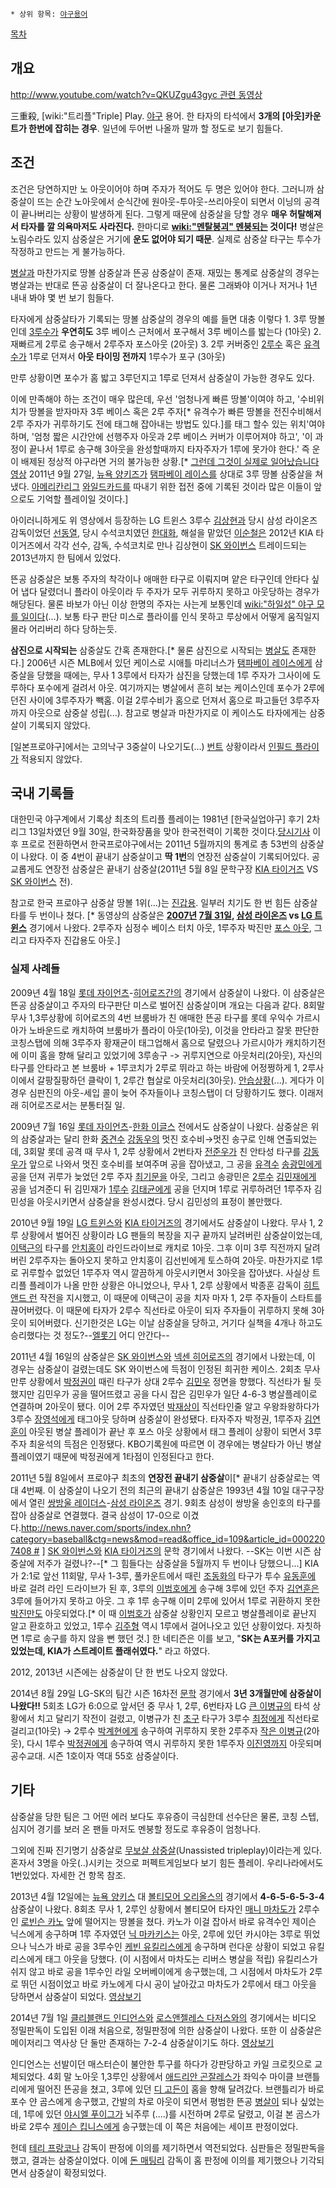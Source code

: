  * 상위 항목: [[야구용어]]

[[목차]]
== 개요 ==
[[http://www.youtube.com/watch?v=QKUZgu43gyc 관련 동영상]]

三重殺, [wiki:"트리플"Triple] Play. [[야구]] 용어. 한 타자의 타석에서 '''3개의 [아웃]카운트가 한번에 잡히는 경우'''. 일년에 두어번 나올까 말까 할 정도로 보기 힘들다.
== 조건 ==
조건은 당연하지만 노 아웃이어야 하며 주자가 적어도 두 명은 있어야 한다. 그러니까 삼중살이 뜨는 순간 노아웃에서 순식간에 원아웃-투아웃-쓰리아웃이 되면서 이닝의 공격이 끝나버리는 상황이 발생하게 된다. 그렇게 때문에 삼중살을 당할 경우 '''매우 허탈해져서 타자를 깔 의욕마저도 사라진다.''' 한마디로 '''[[wiki:"멘탈붕괴" 멘붕]]되는 것이다!''' 병살은 노림수라도 있지 삼중살은 거기에 '''운도 없어야 되기 때문'''. 실제로 삼중살 타구는 투수가 작정하고 만드는 게 불가능하다. 

[[병살]]과 마찬가지로 땅볼 삼중살과 뜬공 삼중살이 존재. 재밌는 통계로 삼중살의 경우는 병살과는 반대로 뜬공 삼중살이 더 잘나온다고 한다. 물론 그래봐야 이거나 저거나 1년 내내 봐야 몇 번 보기 힘들다.

타자에게 삼중살타가 기록되는 땅볼 삼중살의 경우의 예를 들면 대충 이렇다
1. 3루 땅볼인데 [[3루수]]가 '''우연히도''' 3루 베이스 근처에서 포구해서 3루 베이스를 밟는다 (1아웃)
2. 재빠르게 2루로 송구해서 2루주자 포스아웃 (2아웃)
3. 2루 커버중인 [[2루수]] 혹은 [[유격수]]가 1루로 던져서 '''아웃 타이밍 전까지''' 1루수가 포구 (3아웃)

만루 상황이면 포수가 홈 밟고 3루던지고 1루로 던져서 삼중살이 가능한 경우도 있다.

이에 만족해야 하는 조건이 매우 많은데, 우선 '엄청나게 빠른 땅볼'이여야 하고, '수비위치가 땅볼을 받자마자 3루 베이스 혹은 2루 주자[* 유격수가 빠른 땅볼을 전진수비해서 2루 주자가 귀루하기도 전에 태그해 잡아내는 방법도 있다.]를 태그 할수 있는 위치'여야 하며, '엄청 짧은 시간안에 선행주자 아웃과 2루 베이스 커버가 이루어져야 하고', '이 과정이 끝나서 1루로 송구해 3아웃을 완성할때까지 타자주자가 1루에 못가야 한다.' 즉 운이 배제된 정상적 야구라면 거의 불가능한 상황.[* [[그런데 그것이 실제로 일어났습니다]] [http://mlb.mlb.com/video/play.jsp?content_id=19721211&topic_id=&c_id=mlb&tcid=vpp_copy_19721211&v=3 영상] 2011년 9월 27일, [[뉴욕 양키즈]]가 [[탬파베이 레이스]]를 상대로 3루 땅볼 삼중살을 쳐냈다. [[아메리칸리그]] [[와일드카드]]를 따내기 위한 접전 중에 기록된 것이라 많은 이들이 앞으로도 기억할 플레이일 것이다.]

{{{#!html
<object type='application/x-shockwave-flash' width='502px' height='399px' align='middle' classid='clsid:d27cdb6e-ae6d-11cf-96b8-444553540000' codebase='http://fpdownload.macromedia.com/pub/shockwave/cabs/flash/swflash.cab#version=8,0,0,0'><param name='movie' value='http://flvs.daum.net/flvPlayer.swf?vid=DBM2D501KxQ$' /><param name='allowScriptAccess' value='always' /><param name='allowFullScreen' value='true' /><param name='bgcolor' value='#000000' /><embed src='http://flvs.daum.net/flvPlayer.swf?vid=DBM2D501KxQ$' width='502px' height='399px' allowScriptAccess='always' type='application/x-shockwave-flash' allowFullScreen='true' bgcolor='#000000' ></embed></object>
}}}

아이러니하게도 위 영상에서 등장하는 LG 트윈스 3루수 [[김상현]]과 당시 삼성 라이온즈 감독이었던 [[선동열]], 당시 수석코치였던 [[한대화]], 해설을 맡았던 [[이순철]]은 2012년 KIA 타이거즈에서 각각 선수, 감독, 수석코치로 만나 김상현이 [[SK 와이번스]] 트레이드되는 2013년까지 한 팀에서 있었다.

뜬공 삼중살은 보통 주자의 착각이나 애매한 타구로 이뤄지며 얕은 타구인데 안타다 싶어 냅다 달렸더니 플라이 아웃이라 두 주자가 모두 귀루하지 못하고 아웃당하는 경우가 해당된다. 물론 바보가 아닌 이상 한명의 주자는 사는게 보통인데 [[wiki:"하일성" 야구 모를 일이다]](…). 보통 타구 판단 미스로 플라이를 인식 못하고 루상에서 어떻게 움직일지 몰라 어리버리 하다 당하는듯.


'''삼진으로 시작되는''' 삼중살도 간혹 존재한다.[* 물론 삼진으로 시작되는 [[병살]]도 존재한다.] 2006년 시즌 MLB에서 있던 케이스로 시애틀 마리너스가 [[탬파베이 레이스]]에게 삼중살을 당했을 때에는, 무사 1 3루에서 타자가 삼진을 당했는데 1루 주자가 그사이에 도루하다 포수에게 걸려서 아웃. 여기까지는 병살에서 흔히 보는 케이스인데 포수가 2루에 던진 사이에 3루주자가 빽홈. 이걸 2루수비가 홈으로 던져서 홈으로 파고들던 3루주자까지 아웃으로 삼중살 성립(...). 참고로 병살과 마찬가지로 이 케이스도 타자에게는 삼중살이 기록되지 않았다.

{{{#!html
<object width="420" height="315"><param name="movie" value="http://www.youtube-nocookie.com/v/6eP3BmwY4yo?version=3&amp;hl=ko_KR"></param><param name="allowFullScreen" value="true"></param><param name="allowscriptaccess" value="always"></param><embed src="http://www.youtube-nocookie.com/v/6eP3BmwY4yo?version=3&amp;hl=ko_KR" type="application/x-shockwave-flash" width="420" height="315" allowscriptaccess="always" allowfullscreen="true"></embed></object>
}}}
[일본프로야구]에서는 고의낙구 3중살이 나오기도(...) [[번트]] 상황이라서 [[인필드 플라이]]가 적용되지 않았다.
== 국내 기록들 ==
대한민국 야구계에서 기록상 최초의 트리플 플레이는 1981년 [한국실업야구] 후기 2차리그 13일차였던 9월 30일, 한국화장품을 맞아 한국전력이 기록한 것이다.[http://newslibrary.naver.com/viewer/index.nhn?articleId=1981093000209208003&editNo=2&printCount=1&publishDate=1981-09-30&officeId=00020&pageNo=8&printNo=18458&publishType=00020 당시기사] 이후 프로로 전환하면서 한국프로야구에서는 2011년 5월까지의 통계로 총 53번의 삼중살이 나왔다. 이 중 4번이 끝내기 삼중살이고 '''딱 1번'''의 연장전 삼중살이 기록되어있다. 공교롭게도 연장전 삼중살은 끝내기 삼중살(2011년 5월 8일 문학구장 [[KIA 타이거즈]] VS [[SK 와이번스]] 전).

참고로 한국 프로야구 삼중살 땅볼 1위(...)는 [[진갑용]]. 일부러 치기도 한 번 힘든 삼중살타를 두 번이나 쳤다. [* 동영상의 삼중살은 '''[[2007년]] [[7월 31일]], [[삼성 라이온즈]] vs [[LG 트윈스]]''' 경기에서 나왔다. 2루주자 심정수 베이스 터치 아웃, 1루주자 박진만 [[포스 아웃]], 그리고 타자주자 진갑용도 아웃.]
=== 실제 사례들 ===
2009년 4월 18일 [[롯데 자이언츠]]-[[히어로즈]]간의 경기에서 삼중살이 나왔다. 이 삼중살은 뜬공 삼중살이고 주자의 타구판단 미스로 벌어진 삼중살이며 개요는 다음과 같다. 8회말 무사 1,3루상황에 히어로즈의 4번 브룸바가 친 애매한 뜬공 타구를 롯데 우익수 가르시아가 노바운드로 캐치하여 브룸바가 플라이 아웃(1아웃), 이것을 안타라고 잘못 판단한 코칭스탭에 의해 3루주자 황재균이 태그업해서 홈으로 달렸으나 가르시아가 캐치하기전에 이미 홈을 향해 달리고 있었기에 3루송구 -> 귀루지연으로 아웃처리(2아웃), 자신의 타구를 안타라고 본 브룸바 + 1루코치가 2루로 뛰라고 하는 바람에 어정쩡하게 1, 2루사이에서 갈팡질팡하던 클락이 1, 2루간 협살로 아웃처리(3아웃). [[안습]]상황(...). 게다가 이 경우 심판진의 아웃-세입 콜이 늦어 주자들이나 코칭스탭이 더 당황하기도 했다. 이래저래 히어로즈로서는 분통터질 일.

2009년 7월 16일 [[롯데 자이언츠]]-[[한화 이글스]] 전에서도 삼중살이 나왔다. 삼중살은 위의 삼중살과는 달리 한화 [[중견수]] [[강동우]]의 멋진 호수비→멋진 송구로 인해 연출되었는데, 3회말 롯데 공격 때 무사 1, 2루 상황에서 2번타자 [[전준우]]가 친 안타성 타구를 [[강동우]]가 앞으로 나와서 멋진 호수비를 보여주며 공을 잡아냈고, 그 공을 [[유격수]] [[송광민]]에게 공을 던져 귀루가 늦었던 2루 주자 [[최기문]]을 아웃, 그리고 송광민은 [[2루수]] [[김민재]]에게 공을 넘겨준디 뒤 김민재가 [[1루수]] [[김태균]]에게 공을 던지며 1루로 귀루하려던 1루주자 김민성을 아웃시키면서 삼중살을 완성시켰다. 당시 김민성의 표정이 볼만했다.

2010년 9월 19일 [[LG 트윈스]]와 [[KIA 타이거즈]]의 경기에서도 삼중살이 나왔다. 무사 1, 2루 상황에서 벌어진 상황이라 LG 팬들의 복장을 지구 끝까지 날려버린 삼중살이었는데, [[이택근]]의 타구를 [[안치홍]]이 라인드라이브로 캐치로 1아웃. 그후 이미 3루 직전까지 달려버린 2루주자는 돌아오지 못하고 안치홍이 김선빈에게 토스하여 2아웃. 마찬가지로 1루로 귀루할수 없었던 1루주자 역시 깔끔하게 아웃시키면서 3아웃을 잡아냈다. 사실상 트리플 플레이가 나올 만한 상황은 아니었으나, 무사 1, 2루 상황에서 박종훈 감독이 [[히트 앤드 런]] 작전을 지시했고, 이 때문에 이택근이 공을 치자 마자 1, 2루 주자들이 스타트를 끊어버렸다. 이 때문에 타자가 2루수 직선타로 아웃이 되자 주자들이 귀루하지 못해 3아웃이 되어버렸다. 신기한것은 LG는 이날 삼중살을 당하고, 거기다 실책을 4개나 하고도 승리했다는 것 정도?--[[엘롯기]] 어디 안간다--

2011년 4월 16일의 삼중살은 [[SK 와이번스]]와 [[넥센 히어로즈]]의 경기에서 나왔는데, 이 경우는 삼중살이 걸렸는데도 SK 와이번스에 득점이 인정된 희귀한 케이스. 2회초 무사만루 상황에서 [[박정권]]이 때린 타구가 상대 2루수 [[김민우]] 정면을 향했다. 직선타가 될 듯 했지만 김민우가 공을 떨어뜨렸고 공을 다시 잡은 김민우가 일단 4-6-3 병살플레이로 연결하며 2아웃이 됐다. 이어 2루 주자였던 [[박재상]]이 직선타인줄 알고 우왕좌왕하다가 3루수 [[장영석]]에게 태그아웃 당하며 삼중살이 완성됐다. 타자주자 박정권, 1루주자 [[김연훈]]이 아웃된 병살 플레이가 끝난 후 포스 아웃 상황에서 태그 플레이 상황이 되면서 3루 주자 최윤석의 득점은 인정됐다. KBO기록원에 따르면 이 경우에는 병살타가 아닌 병살 플레이였기 때문에 박정권에게 1타점이 인정된다고 한다.

2011년 5월 8일에서 프로야구 최초의 '''연장전 끝내기 삼중살'''이[* 끝내기 삼중살로는 역대 4번째. 이 삼중살이 나오기 전의 최근의 끝내기 삼중살은 1993년 4월 10일 대구구장에서 열린 [[쌍방울 레이더스]]-[[삼성 라이온즈]] 경기. 9회초 삼성이 쌍방울 송인호의 타구를 잡아 삼중살로 연결했다. 결국 삼성이 17-0으로 이겼다.[[http://news.naver.com/sports/index.nhn?category=baseball&ctg=news&mod=read&office_id=109&article_id=0002207408 #]] ] [[SK 와이번스]]와 [[KIA 타이거즈]]의 문학 경기에서 나왔다. --SK는 이번 시즌 삼중살에 저주가 걸렸나?--[* 그 힘들다는 삼중살을 5월까지 두 번이나 당했으니...] KIA가 2:1로 앞선 11회말, 무사 1-3루, 풀카운트에서 때린 [[조동화]]의 타구가 투수 [[유동훈]]에 바로 걸려 라인 드라이브가 된 후, 3루의 [[이범호]]에게 송구해 3루에 있던 주자 [[김연훈]]은 3루에 들어가지 못하고 아웃. 그 후 1루 송구해 이미 2루에 있어서 1루로 귀환하지 못한 [[박진만]]도 아웃되었다.[* 이 때 [[이범호]]가 삼중살 상황인지 모르고 병살플레이로 끝난지 알고 환호하고 있었고, 1루수 [[김주형]] 역시 1루에서 걸어나오고 있던 상황이었다. 자칫하면 1루로 송구를 하지 않을 뻔 했던 것.] 한 네티즌은 이를 보고, "'''SK는 A포커를 가지고 있었는데, KIA가 스트레이트 플래쉬였다.'''" 라고 하였다.

2012, 2013년 시즌에는 삼중살이 단 한 번도 나오지 않았다.

2014년 8월 29일 LG-SK의 팀간 시즌 16차전 [[문학구장|문학]] 경기에서 '''3년 3개월만에 삼중살이 나왔다!!''' 5회초 LG가 6:0으로 앞서던 중 무사 1, 2루, 6번타자 LG [[이병규|큰 이병규]]의 타석 상황에서 치고 달리기 작전이 걸렸고, 이병규가 친 [[초구]] 타구가 3루수 [[최정]]에게 직선타로 걸리고(1아웃) → 2루수 [[박계현]]에게 송구하여 귀루하지 못한 2루주자 [[이병규(동명이인)|작은 이병규]](2아웃), 다시 1루수 [[박정권]]에게 송구하여 역시 귀루하지 못한 1루주자 [[이진영]]까지 아웃되며 공수교대. 시즌 1호이자 역대 55호 삼중살이다.
== 기타 ==
삼중살을 당한 팀은 그 어떤 에러 보다도 후유증이 극심한데 선수단은 물론, 코칭 스텝, 심지어 경기를 보러 온 팬들 마저도 멘붕할 정도로 후유증이 엄청나다.

그외에 진짜 진기명기 삼중살로 [[무보살 삼중살]](Unassisted tripleplay)이라는게 있다. 혼자서 3명을 아웃(..)시키는 것으로 퍼펙트게임보다 보기 힘든 플레이. 우리나라에서도 1번있었다. 자세한 건 항목 참조.

2013년 4월 12일에는 [[뉴욕 양키스]] 대 [[볼티모어 오리올스]]의 경기에서 '''4-6-5-6-5-3-4''' 삼중살이 나왔다. 8회초 무사 1, 2루인 상황에서 볼티모어 타자인 [[매니 마차도]]가 2루수인 [[로빈슨 카노]] 앞에 떨어지는 땅볼을 쳤다. 카노가 이걸 잡아서 바로 유격수인 제이슨 닉스에게 송구하며 1루 주자였던 [[닉 마카키스]]는 아웃, 2루에 있던 카시야는 3루로 뛰었으나 닉스가 바로 공을 3루수인 [[케빈 유킬리스]]에게 송구하며 런다운 상황이 되었고 유킬리스에게 태그 아웃을 당했다. (이 시점에서 마차도는 리버스 병살을 적립) 유킬리스가 쉬지 않고 바로 공을 1루수인 라일 오버베이에게 송구했는데, 그 시점에서 마차도가 2루로 뛰던 시점이었고 바로 카노에게 다시 공이 날아갔고 마차도가 2루에서 태그 아웃을 당하면서 삼중살이 되었다. [http://mlb.mlb.com/video/play.jsp?content_id=26230559&topic_id=11493214&c_id=mlb 영상보기]

2014년 7월 1일 [[클리블랜드 인디언스]]와 [[로스앤젤레스 다저스]]와의 경기에서는 비디오 정밀판독이 도입된 이래 처음으로, 정밀판정에 의한 삼중살이 나왔다. 또한 이 삼중살은 메이저리그 역사상 단 둘만 존재하는 7-2-4 삼중살이기도 하다. [http://m.mlb.com/video/topic/11493214/v34223663/must-c-classic-indians-complete-triple-play 영상보기]

인디언스는 선발이던 매스터슨이 불안한 투구를 하다가 강판당하고 카일 크로킷으로 교체되었다. 4회 말 노아웃 1,3루인 상황에서 [[애드리안 곤잘레스]]가 좌익수 마이클 브랜틀리에게 떨어진 뜬공을 쳤고, 3루에 있던 [[디 고든]]이 홈을 향해 달려갔다. 브랜틀리가 바로 포수 얀 곰스에게 송구했고, 간발의 차로 아웃이 되면서 평범한 뜬공 [[병살]]이 되나 싶었는데, 1루에 있던 [[야시엘 푸이그]]가 뇌주루 (....)를 시전하며 2루로 달렸고, 이걸 본 곰스가 바로 2루수 [[제이슨 킵니스]]에게 송구했는데 이 쪽은 처음에는 세이프 판정이었다.

헌데 [[테리 프랑코나]] 감독이 판정에 이의를 제기하면서 역전되었다. 심판들은 정밀판독을 했고, 결과는 삼중살이었다. 이에 [[돈 매팅리]] 감독이 홈 판정에 이의를 제기했으나 기각되면서 삼중살이 확정되었다.
